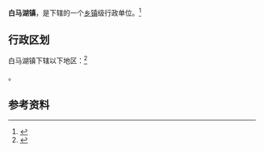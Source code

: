 {{中国乡级行政区|37/14/27/105/000}}

'''白马湖镇'''，是{{PRC admin/fullname|37/14/27/105/000|3}}下辖的一个[[乡镇|乡镇]]级行政单位。<ref>{{PRC admin/ref sgc|{{PRC admin/parent|37/14/27/105/000}}}}</ref>

== 行政区划 ==

白马湖镇下辖以下地区：<ref>{{PRC admin/ref sgc|37/14/27/105/000}}</ref>

{{PRC admin/children|37/14/27/105/000}}。

== 参考资料 ==

{{reflist}}

{{行政区划小作品}}
{{PRC admin/navcat|37/14/27/105/000}}